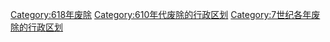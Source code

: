 [[Category:618年废除|Category:618年废除]]
[[Category:610年代废除的行政区划|Category:610年代废除的行政区划]]
[[Category:7世纪各年废除的行政区划|Category:7世纪各年废除的行政区划]]